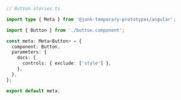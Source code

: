 ```ts
// Button.stories.ts

import type { Meta } from '@junk-temporary-prototypes/angular';

import { Button } from './button.component';

const meta: Meta<Button> = {
  component: Button,
  parameters: {
    docs: {
      controls: { exclude: ['style'] },
    },
  },
};

export default meta;
```
